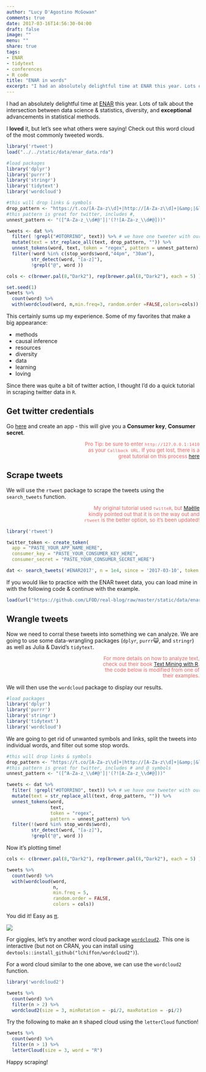 ```yaml
---
author: "Lucy D'Agostino McGowan"
comments: true
date: 2017-03-16T14:56:30-04:00
draft: false
image: ""
menu: ""
share: true
tags:
- ENAR
- tidytext
- conferences
- R code
title: "ENAR in words"
excerpt: "I had an absolutely delightful time at ENAR this year. Lots of talk about the intersection between data science & statistics, diversity, and great advancements in statistical methods. Since there was quite a bit of twitter action, I thought I'd do a quick tutorial in scraping twitter data in R."
---
```


I had an absolutely delightful time at [ENAR](http://www.enar.org) this year. Lots of talk about the intersection between data science & statistics, diversity, and **exceptional** advancements in statistical methods. 

<!-- My conference began with the [diversity workshop](https://www.enar.org/meetings/FosteringDiversity/) where we heard from my former adviser, [Dr. Melody Goodman](http://twitter.com/goodmanthebrain), about her journey to biostatistics & her work in community advocacy and health disparities, a career panel, and a graduate student panel. [Dr. Emma Benn](https://twitter.com/EKTBenn) pointed out that Miguel de Cervantes (author of Don Quixote) would have been a biostatistian in another life: -->

<!-- <span style="color:#EB6864; font-size: 20pt">"By a small sample we may judge of the whole piece" -->
<!-- </span> -->


I **loved** it, but let's see what others were saying! Check out this word cloud of the most commonly tweeted words.

```r
library('rtweet')
load("../../static/data/enar_data.rda")

#load packages
library('dplyr')
library('purrr')
library('stringr')
library('tidytext')
library('wordcloud')

#this will drop links & symbols
drop_pattern <- "https://t.co/[A-Za-z\\d]+|http://[A-Za-z\\d]+|&amp;|&lt;|&gt;|RT|https|ht"
#this pattern is great for twitter, includes #,
unnest_pattern <- "([^A-Za-z_\\d#@']|'(?![A-Za-z_\\d#@]))"

tweets <- dat %>% 
  filter( !grepl("#OTORRINO", text)) %>% # we have one tweeter with our hashtag that wasn't at our conference
  mutate(text = str_replace_all(text, drop_pattern, "")) %>%
  unnest_tokens(word, text, token = "regex", pattern = unnest_pattern) %>%
  filter(!word %in% c(stop_words$word,"44pm", "30am"),
         str_detect(word, "[a-z]"),
         !grepl("@", word )) 

cols <- c(brewer.pal(8,"Dark2"), rep(brewer.pal(8,"Dark2"), each = 5) )

set.seed(1)
tweets %>%
  count(word) %>%
  with(wordcloud(word, n,min.freq=3, random.order =FALSE,colors=cols))
```

This certainly sums up my experience. Some of my favorites that make a big appearance:

 * methods
 * causal inference
 * resources
 * diversity
 * data
 * learning
 * loving
 
Since there was quite a bit of twitter action, I thought I'd do a quick tutorial in scraping twitter data in `R`.

## Get twitter credentials

Go [here](https://apps.twitter.com) and create an app - this will give you a **Consumer key**, **Consumer secret**. 

<p style = "text-align: right; color: #EB6864; font-size: 10pt; LINE-HEIGHT:15px;">
Pro Tip: be sure to enter `http://127.0.0.1:1410`  <br/>
as your `Callback URL`. If you get lost, there is a <br/>
great tutorial on this process [here](https://mkearney.github.io/rtweet/articles/auth.html)
</p>

## Scrape tweets

We will use the `rtweet` package to scrape the tweets using the `search_tweets` function.

<p style = "text-align: right; color: #EB6864; font-size: 10pt; LINE-HEIGHT:15px;">
My original tutorial used `twitteR`, but [Maëlle](https://twitter.com/ma_salmon)  <br/>
kindly pointed out that it is on the way out and </br>
`rtweet` is the better option, so it's been updated!
</p>

```r
library('rtweet')

twitter_token <- create_token(
  app = "PASTE_YOUR_APP_NAME_HERE",
  consumer_key = "PASTE_YOUR_CONSUMER_KEY_HERE",
  consumer_secret = "PASTE_YOUR_CONSUMER_SECRET_HERE")

dat <- search_tweets('#ENAR2017', n = 1e4, since = '2017-03-10', token = twitter_token)
```

If you would like to practice with the ENAR tweet data, you can load mine in with the following code & continue with the example. 

```r
load(url("https://github.com/LFOD/real-blog/raw/master/static/data/enar_data.rda"))
```

## Wrangle tweets

Now we need to corral these tweets into something we can analyze. We are going to use some data-wrangling packages (`dplyr`, `purrr`😺, and `stringr`) as well as Julia & David's `tidytext`.

<p style = "text-align: right; color: #EB6864; font-size: 10pt; LINE-HEIGHT:15px;">
For more details on how to analyze text, <br/>
check out their book [Text Mining with R](http://tidytextmining.com), <br/>
the code below is modified from one of <br/>
their examples.
</p>

We will then use the `wordcloud` package to display our results.

```r
#load packages
library('dplyr')
library('purrr')
library('stringr')
library('tidytext')
library('wordcloud')
```

We are going to get rid of unwanted symbols and links, split the tweets into individual words, and filter out some stop words.

```r
#this will drop links & symbols
drop_pattern <- "https://t.co/[A-Za-z\\d]+|http://[A-Za-z\\d]+|&amp;|&lt;|&gt;|RT|https|ht"
#this pattern is great for twitter, includes # and @ symbols
unnest_pattern <- "([^A-Za-z_\\d#@']|'(?![A-Za-z_\\d#@]))"

tweets <- dat %>% 
  filter( !grepl("#OTORRINO", text)) %>% # we have one tweeter with our hashtag that wasn't at our conference
  mutate(text = str_replace_all(text, drop_pattern, "")) %>%
  unnest_tokens(word, 
                text, 
                token = "regex", 
                pattern = unnest_pattern) %>%
  filter(!(word %in% stop_words$word),
         str_detect(word, "[a-z]"),
         !grepl("@", word )) 
```

Now it's plotting time!

```r
cols <- c(brewer.pal(8,"Dark2"), rep(brewer.pal(8,"Dark2"), each = 5) ) #make some colors for our plot

tweets %>%
  count(word) %>%
  with(wordcloud(word, 
                 n,
                 min.freq = 5,
                 random.order = FALSE,
                 colors = cols))
```


You did it! Easy as [π](https://potpieshop.files.wordpress.com/2016/03/pi-day.jpg?w=665).

![](https://media.giphy.com/media/fBZXu9v0qjjTq/giphy.gif)

For giggles, let's try another word cloud package [`wordcloud2`](https://github.com/lchiffon/wordcloud2). This one is interactive (but not on CRAN, you can install using `devtools::install_github("lchiffon/wordcloud2")`).
 
For a word cloud similar to the one above, we can use the `wordcloud2` function. 

```r
library('wordcloud2')

tweets %>%
  count(word) %>%
  filter(n > 2) %>%
  wordcloud2(size = 3, minRotation = -pi/2, maxRotation = -pi/2)

```

Try the following to make an `R` shaped cloud using the `letterCloud` function!

```r
tweets %>%
  count(word) %>%
  filter(n > 1) %>%
  letterCloud(size = 3, word = "R") 
```

Happy scraping!